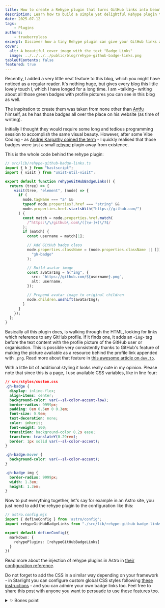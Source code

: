 ```yaml
---
title: How to create a Rehype plugin that turns GitHub links into beautiful badges
description: Learn how to build a simple yet delightful Rehype plugin that automatically transforms plain GitHub profile links into stylish, badge-like links with profile images—perfect for adding personality to your blog or docs.
date: 2025-07-12
tags:
    - Plugins
authors:
    - trueberryless
excerpt: Discover how a tiny Rehype plugin can give your GitHub links a big visual upgrade. With just a few lines of code, we’ll turn regular profile links into elegant badges with avatars, inspired by Antfu’s site and powered by Astro + Starlight.
cover:
  alt: A beautiful cover image with the text "Badge Links"
  image: ../../../../public/blog/rehype-github-badge-links.png
tableOfContents: false
featured: true
---
```



Recently, I added a very little neat feature to this blog, which you might have noticed as a regular reader. It's nothing huge, but gives every blog this little lovely touch I, which I have longed for a long time. I am ~talking~ writing about all those green badges with profile pictures you can see in this blog as well.

The inspiration to create them was taken from none other than [Antfu](https://github.com/antfu) himself, as he has those badges all over the place on his website (as time of writing).

Initially I thought they would require some long and tedious programming session to accomplish the same visual beauty. However, after some Vibe Coding - as [Andrej Karpathy coined the term](https://x.com/karpathy/status/1886192184808149383) - I quickly realised that those badges were just a small [rehype](https://github.com/rehypejs) plugin away from existence.

This is the whole code behind the rehype plugin:

```ts
// src/lib/rehype-github-badge-links.ts
import { h } from "hastscript";
import { visit } from "unist-util-visit";

export default function rehypeGitHubBadgeLinks() {
  return (tree) => {
    visit(tree, "element", (node) => {
      if (
        node.tagName === "a" &&
        typeof node.properties?.href === "string" &&
        node.properties.href.startsWith("https://github.com/")
      ) {
        const match = node.properties.href.match(
          /^https:\/\/github\.com\/([\w-]+)\/?$/
        );
        if (match) {
          const username = match[1];

          // Add GitHub badge class
          node.properties.className = (node.properties.className || []).concat(
            "gh-badge"
          );

          // Build avatar image
          const avatarImg = h("img", {
            src: `https://github.com/${username}.png`,
            alt: username,
          });

          // Prepend avatar image to original children
          node.children.unshift(avatarImg);
        }
      }
    });
  };
}
```

Basically all this plugin does, is walking through the HTML, looking for links which reference to any GitHub profile. If it finds one, it adds an `<img>` tag before the text content with the profile picture of the GitHub user or organisation. This is possible very consistently thanks to GitHub's feature of making the picture available as a resource behind the profile link appended with `.png`. Read more about that feature in [this awesome article on `dev.to`](https://dev.to/10xlearner/how-to-get-the-profile-picture-of-a-github-account-1d82).

With a little bit of additional styling it looks really cute in my opinion. Please note that since this is a <StarlightBadgeLink /> page, I use available CSS variables, like in line four:

```css "var(--sl-color-accent-low)" "var(--sl-color-accent)"
// src/styles/custom.css
.gh-badge {
  display: inline-flex;
  align-items: center;
  background-color: var(--sl-color-accent-low);
  border-radius: 9999px;
  padding: 0em 0.5em 0 0.3em;
  font-size: 0.9em;
  text-decoration: none;
  color: inherit;
  font-weight: 500;
  transition: background-color 0.2s ease;
  transform: translateY(0.29rem);
  border: 1px solid var(--sl-color-accent);
}

.gh-badge:hover {
  background-color: var(--sl-color-accent);
}

.gh-badge img {
  border-radius: 9999px;
  width: 1.3em;
  height: 1.3em;
}
```

Now to put everything together, let's say for example in an Astro site, you just need to add the rehype plugin to the configuration like this:

```ts ins={6-8}
// astro.config.mjs
import { defineConfig } from 'astro/config';
import rehypeGitHubBadgeLinks from "./src/lib/rehype-github-badge-links";

export default defineConfig({
  markdown: {
    rehypePlugins: [rehypeGitHubBadgeLinks]
  }
})
```

Read more about the injection of rehype plugins in Astro in [their configuration reference](https://docs.astro.build/en/reference/configuration-reference/#markdownrehypeplugins).

Do not forget to add the CSS in a similar way depending on your framework - in Starlight you can configure custom global CSS styles following [these instructions](https://docs.astro.build/en/guides/styling/#scoped-styles) - and you can admire your own badge links too. Feel free to share this post with anyone you want to persuade to use these features too.

<details>
<summary>✨ Bones point</summary>

If you want to use such a badge for other links too, I recommend that you craft yourself a little Astro component like this one:

```astro
---
// src/components/BadgeLink.astro
const { href, src, text, className = "gh-badge" } = Astro.props;
---

<a href={href} class={className}>
  <img src={src} alt={text} />
  {text}
</a>
```

Just make sure that the CSS is globally (or [scope](https://docs.astro.build/en/guides/styling/#scoped-styles) it in the component above) and it's ready to be used:

```mdx
import BadgeLink from "../components/BadgeLink.astro";

<BadgeLink
  href="https://github.com/withastro/starlight"
  src="/starlight.png"
  text="Starlight"
/>
```

</details>
